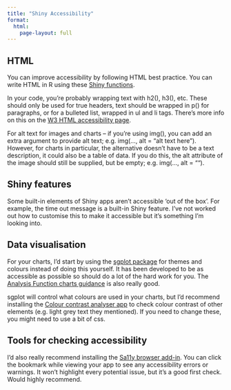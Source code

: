 ```yaml
---
title: "Shiny Accessibility"
format: 
  html:
    page-layout: full
---
```


## HTML

You can improve accessibility by following HTML best practice. You can write HTML in R using these [Shiny functions](https://shiny.posit.co/r/reference/shiny/latest/builder.html).

In your code, you’re probably wrapping text with h2(), h3(), etc. These should only be used for true headers, text should be wrapped in p() for paragraphs, or for a bulleted list, wrapped in ul and li tags. There’s more info on this on the [W3 HTML accessibility page](https://www.w3schools.com/html/html_accessibility.asp).

For alt text for images and charts – if you’re using img(), you can add an extra argument to provide alt text; e.g. img(…, alt = "alt text here"). However, for charts in particular, the alternative doesn’t have to be a text description, it could also be a table of data. If you do this, the alt attribute of the image should still be supplied, but be empty; e.g. img(…, alt = "").


## Shiny features

Some built-in elements of Shiny apps aren’t accessible ‘out of the box’. For example, the time out message is a built-in Shiny feature. I’ve not worked out how to customise this to make it accessible but it’s something I’m looking into.


## Data visualisation

For your charts, I’d start by using the [sgplot package](https://github.com/ScotGovAnalysis/sgplot/) for themes and colours instead of doing this yourself. It has been developed to be as accessible as possible so should do a lot of the hard work for you. The [Analysis Function charts guidance](https://analysisfunction.civilservice.gov.uk/policy-store/data-visualisation-charts/) is also really good. 

sgplot will control what colours are used in your charts, but I’d recommend installing the [Colour contrast analyser app](https://ifix.systems.gov.scot/assystnet/application.jsp#serviceOfferings/952) to check colour contrast of other elements (e.g. light grey text they mentioned). If you need to change these, you might need to use a bit of css. 


## Tools for checking accessibility

I’d also really recommend installing the [Sa11y browser add-in](https://sa11y.netlify.app/bookmarklet/). You can click the bookmark while viewing your app to see any accessibility errors or warnings. It won’t highlight every potential issue, but it’s a good first check. Would highly recommend.


